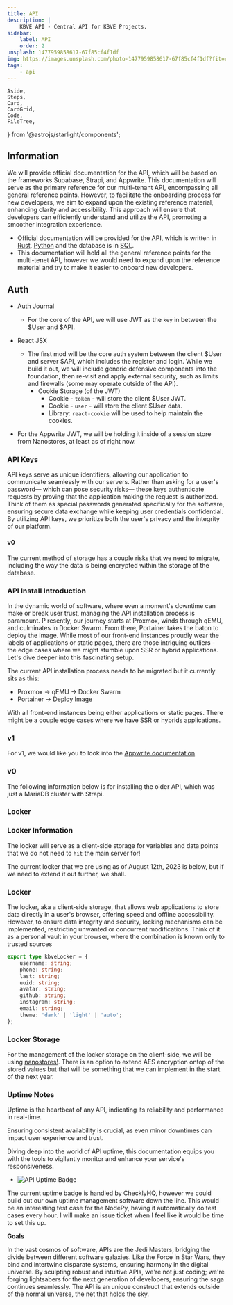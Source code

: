 ```yaml
---
title: API
description: |
    KBVE API - Central API for KBVE Projects.
sidebar:
    label: API
    order: 2
unsplash: 1477959858617-67f85cf4f1df
img: https://images.unsplash.com/photo-1477959858617-67f85cf4f1df?fit=crop&w=1400&h=700&q=75
tags:
    - api
---
```



	Aside,
	Steps,
	Card,
	CardGrid,
	Code,
	FileTree,
} from '@astrojs/starlight/components';


## Information

We will provide official documentation for the API, which will be based on the frameworks Supabase, Strapi, and Appwrite.
This documentation will serve as the primary reference for our multi-tenant API, encompassing all general reference points.
However, to facilitate the onboarding process for new developers, we aim to expand upon the existing reference material, enhancing clarity and accessibility.
This approach will ensure that developers can efficiently understand and utilize the API, promoting a smoother integration experience.

<Aside type="note">

-   Official documentation will be provided for the API, which is written in [Rust](https://kbve.com/application/rust/), [Python](https://kbve.com/application/python/) and the database is in [SQL](https://kbve.com/application/sql/).
-   This documentation will hold all the general reference points for the multi-tenet API, however we would need to expand upon the reference material and try to make it easier to onboard new developers.

</Aside>

## Auth

-   Auth Journal
    -   For the core of the API, we will use JWT as the `key` in between the $User and $API.
    
-   React JSX
    -   The first mod will be the core auth system between the client $User and server $API, which includes the register and login. While we build it out, we will include generic defensive components into the foundation, then re-visit and apply external security, such as limits and firewalls (some may operate outside of the API).
        -   Cookie Storage (of the JWT)
            -   Cookie - `token` - will store the client $User JWT.
            -   Cookie - `user` - will store the client $User data.
            -   Library: `react-cookie` will be used to help maintain the cookies.

-   For the Appwrite JWT, we will be holding it inside of a session store from Nanostores, at least as of right now.

### API Keys

API keys serve as unique identifiers, allowing our application to communicate seamlessly with our servers.
Rather than asking for a user's password— which can pose security risks— these keys authenticate requests by proving that the application making the request is authorized.
Think of them as special passwords generated specifically for the software, ensuring secure data exchange while keeping user credentials confidential.
By utilizing API keys, we prioritize both the user's privacy and the integrity of our platform.

#### v0

The current method of storage has a couple risks that we need to migrate, including the way the data is being encrypted within the storage of the database.

### API Install Introduction

In the dynamic world of software, where even a moment's downtime can make or break user trust, managing the API installation process is paramount. P
resently, our journey starts at Proxmox, winds through qEMU, and culminates in Docker Swarm.
From there, Portainer takes the baton to deploy the image.
While most of our front-end instances proudly wear the labels of applications or static pages, there are those intriguing outliers - the edge cases where we might stumble upon SSR or hybrid applications.
Let's dive deeper into this fascinating setup.

The current API installation process needs to be migrated but it currently sits as this:

-   Proxmox -> qEMU -> Docker Swarm
-   Portainer -> Deploy Image

With all front-end instances being either applications or static pages.
There might be a couple edge cases where we have SSR or hybrids applications.

### v1

For v1, we would like you to look into the [Appwrite documentation](/application/appwrite/)

### v0

The following information below is for installing the older API, which was just a MariaDB cluster with Strapi.

### Locker

### Locker Information

The locker will serve as a client-side storage for variables and data points that we do not need to `hit` the main server for!

The current locker that we are using as of August 12th, 2023 is below, but if we need to extend it out further, we shall.

### Locker

The locker, aka a client-side storage, that allows web applications to store data directly in a user's browser, offering speed and offline accessibility.
However, to ensure data integrity and security, locking mechanisms can be implemented, restricting unwanted or concurrent modifications.
Think of it as a personal vault in your browser, where the combination is known only to trusted sources

```typescript
export type kbveLocker = {
	username: string;
	phone: string;
	last: string;
	uuid: string;
	avatar: string;
	github: string;
	instagram: string;
	email: string;
	theme: 'dark' | 'light' | 'auto';
};
```

### Locker Storage

For the management of the locker storage on the client-side, we will be using [nanostores!](https://kbve.com/application/javascript#nanostores).
There is an option to extend AES encryption ontop of the stored values but that will be something that we can implement in the start of the next year.

### Uptime Notes

Uptime is the heartbeat of any API, indicating its reliability and performance in real-time.

Ensuring consistent availability is crucial, as even minor downtimes can impact user experience and trust.

Diving deep into the world of API uptime, this documentation equips you with the tools to vigilantly monitor and enhance your service's responsiveness.

-   ![API Uptime Badge](https://api.checklyhq.com/v1/badges/checks/206925a6-0f7b-4669-a4fd-b61b3f5b70fc?style=for-the-badge&theme=default&responseTime=true)

The current uptime badge is handled by ChecklyHQ, however we could build out our own uptime management software down the line.
This would be an interesting test case for the NodePy, having it automatically do test cases every hour.
I will make an issue ticket when I feel like it would be time to set this up.



**Goals**

In the vast cosmos of software, APIs are the Jedi Masters, bridging the divide between different software galaxies.
Like the Force in Star Wars, they bind and intertwine disparate systems, ensuring harmony in the digital universe.
By sculpting robust and intuitive APIs, we're not just coding; we're forging lightsabers for the next generation of developers, ensuring the saga continues seamlessly.
The API is an unique construct that extends outside of the normal universe, the net that holds the sky.
